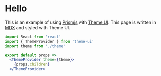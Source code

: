 

# Hello

This is an example of using [Prismjs][] with [Theme UI][].
This page is written in [MDX][] and styled with Theme UI.

```jsx
import React from 'react'
import { ThemeProvider } from 'theme-ui'
import theme from './theme'

export default props =>
  <ThemeProvider theme={theme}>
    {props.children}
  </ThemeProvider>
```

[prismjs]: https://github.com/PrismJS/prism
[theme ui]: https://theme-ui.now.sh
[mdx]: https://mdxjs.com
